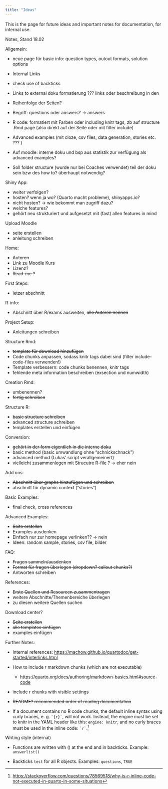 ```yaml
---
title: "Ideas"
---
```


This is the page for future ideas and important notes for documentation, for internal use. 

Notes, Stand 18.02 

Allgemein: 

- neue page für basic info: question types, outout formats, solution options 

- Internal Links 
- check use of backticks 
- Links to external doku formatierung ??? links oder beschreibung in den []() 
- Reihenfolge der Seiten? 
- Begriff: questions oder answers? -> answers 
- R code: formatiert mit Farben oder including knitr tags, zb auf structure .Rmd page (also direkt auf der Seite oder mit filter include)
- Advanced examples (mit cloze, csv files, data generation, stories etc. ??? )
- Auf moodle: interne doku und bsp aus statistik zur verfügung als advanced examples? 
- Soll folder structure (wurde nur bei Coaches verwendet) teil der doku sein bzw des how to? überhaupt notwendig? 

Shiny App: 

- weiter verfolgen? 
- hosten? wenn ja wo? (Quarto macht probleme), shinyapps.io? 
- nicht hosten? -> wie bekommt man zugriff dazu? 
- welche features? 
- gehört neu strukturiert und aufgesetzt mit (fast) allen features in mind 

Upload Moodle 

- seite erstellen 
- anleitung schreiben 

Home: 

- ~~Autoren~~ 
- Link zu Moodle Kurs 
- Lizenz? 
- ~~Read-me ?~~ 

First Steps: 

- letzer abschnitt 

R-info: 

- Abschnitt über R/exams ausweiten, ~~alle Autoren nennen~~ 

Project Setup: 

- Anleitungen schreiben

Structure Rmd: 

- ~~template für download hinzufügen~~
- Code chunks anpassen, sodass knitr tags dabei sind (filter include-code-files verwenden!)
- Template verbessern: code chunks benennen, knitr tags 
- fehlende meta information beschreiben (exsection und numwidth)

Creation Rmd:

- umbenennen? 
- ~~fertig schreiben~~ 

Structure R: 

- ~~basic structure schreiben~~
- advanced structure schreiben 
- templates erstellen und einfügen 

Conversion: 

- ~~gehört in der form eigentlich in die interne doku~~ 
- basic method (basic umwandlung ohne "schnickschnack")
- advanced method (Lukas' script verallgemeinert)
- vielleicht zusammenlegen mit Strucutre R-file ? -> eher nein 


Add ons: 

- ~~Abschnitt über graphs hinzufügen und schreiben~~ 
- abschnitt für dynamic context ("stories")

Basic Examples: 

- final check, cross references 

Advanced Examples: 

- ~~Seite erstellen~~ 
- Examples ausdenken 
- Einfach nur zur homepage verlinken?? -> nein 
- Ideen: random sample, stories, csv file, bilder 

FAQ: 

- ~~Fragen sammeln/ausdenken~~ 
- ~~Format für fragen überlegen (dropdown? callout chunks?)~~
- Antworten schreiben 

References: 

- ~~Erste Quellen und Resourcen zusammentragen~~ 
- weitere Abschnitte/Themenbereiche überlegen 
- zu diesen weitere Quellen suchen 

Download center? 

- ~~Seite erstellen~~ 
- ~~alle templates einfügen~~
- examples einfügen 

Further Notes: 

- Internal references: <https://machow.github.io/quartodoc/get-started/interlinks.html>

-   How to include r markdown chunks (which are not executable)

    -   <https://quarto.org/docs/authoring/markdown-basics.html#source-code>

-   include r chunks with visible settings

-   ~~README? recommended order of reading documentation~~

-   If a document contains no R code chunks, the default inline syntax using curly braces, e. g. `` `{r}` ``, will not work. Instead, the engine must be set to knitr in the YAML header like this: `engine: knitr`, and no curly braces must be used in the inline code: `` `r` ``.[^1]

[^1]: <https://stackoverflow.com/questions/78569518/why-is-r-inline-code-not-executed-in-quarto-in-some-situations>

Writing style (internal)

-   Functions are written with () at the end and in backticks. Example: `answerlist()`

-   Backticks `test` for all R objects. Examples: `questions`, `TRUE`
